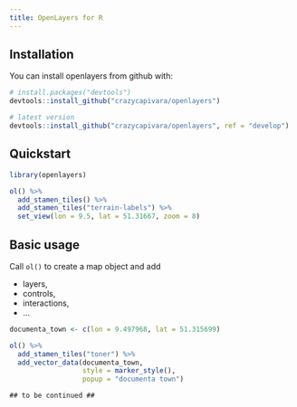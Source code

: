 ```yaml
---
title: OpenLayers for R
---
```


## Installation

You can install openlayers from github with:

```r
# install.packages("devtools")
devtools::install_github("crazycapivara/openlayers")

# latest version
devtools::install_github("crazycapivara/openlayers", ref = "develop")
```

## Quickstart

```r
library(openlayers)

ol() %>%
  add_stamen_tiles() %>%
  add_stamen_tiles("terrain-labels") %>%
  set_view(lon = 9.5, lat = 51.31667, zoom = 8)
```

## Basic usage

Call `ol()` to create a map object and add

* layers,
* controls,
* interactions,
* ...

```r
documenta_town <- c(lon = 9.497968, lat = 51.315699)

ol() %>%
  add_stamen_tiles("toner") %>%
  add_vector_data(documenta_town,
                  style = marker_style(),
                  popup = "documenta town")
```

`## to be continued ##`
